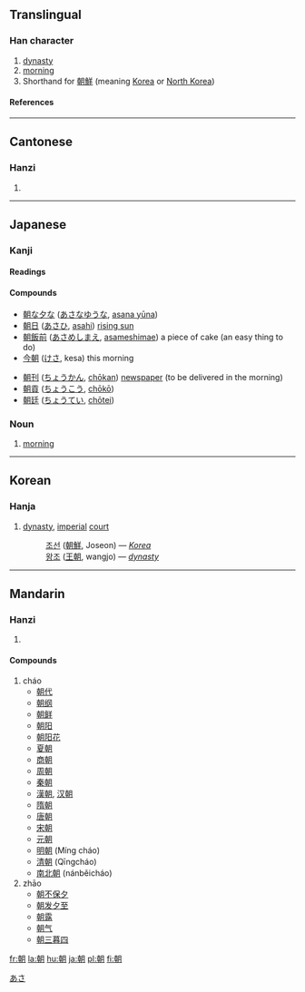 ==Translingual==
===Han character===
{{Han char|rn=74|rad=月|as=08|sn=12|four=4742<sub>0</sub>|canj=十十月 (JJB)}}
# [[dynasty]]
# [[morning]]
# Shorthand for [[朝鮮]] (meaning [[Korea]] or [[North Korea]])
====References====
{{Han ref|kx=0506.030|dkj=14374|dj=0885.070|hdz=32084.080|uh=671D|ud=26397|bh=B4C2|bd=46274}}
----
==Cantonese==
===Hanzi===
{{yue-hanzi|jyut=|y=[[chiu4]], [[jiu1]]}}
# {{defn|Cantonese}}
----
==Japanese==
===Kanji===
{{ja-kanji|grade=|rs=月08}}
====Readings====
{{ja-readings|on=[[ちょう]] ([[chō]])|kun=[[あさ]] ([[asa]]), [[あした]] ([[ashita]]), [[あつまる]] ([[atsumaru]])|nanori=[[とも]]}}
====Compounds====
{{top2}}
*[[朝な夕な]] ([[あさなゆうな]], [[asana yūna]])
*[[朝日]] ([[あさひ]], [[asahi]]) [[rising sun]]
*[[朝飯前]] ([[あさめしまえ]], [[asameshimae]]) a piece of cake (an easy thing to do)
*[[今朝]] ([[けさ]], kesa) this morning
{{mid2}}
*[[朝刊]] ([[ちょうかん]], [[chōkan]]) [[newspaper]] (to be delivered in the morning)
*[[朝貢]] ([[ちょうこう]], [[chōkō]]) 
*[[朝廷]] ([[ちょうてい]], [[chōtei]])
{{bottom}}
===Noun===
[[Category:1000 Japanese basic words|あさ]]
{{ja-noun|k|hira=あさ|rom=asa}}

# [[morning]]
----

==Korean==
===Hanja===
{{ko-hanja|hangeul=[[조]]|eumhun=|rv=jo|mr=cho|y=co}}
# [[dynasty]], [[imperial]] [[court]]
#:[[조선]] ([[朝鮮]], Joseon) &mdash; ''[[Korea]]''
#:[[왕조]] ([[王朝]], wangjo) &mdash; ''[[dynasty]]''

----

==Mandarin==
===Hanzi===
{{cmn-hanzi|pin=[[cháo]] ([[chao2]]), [[zhāo]] ([[zhao1]])|wg=[[ch'ao2|ch'ao<sup>2</sup>]], [[chao1|chao<sup>1</sup>]]}}
# {{defn|Mandarin}}

====Compounds====
#cháo
#*[[朝代]]
#*[[朝纲]]
#*[[朝鲜]]
#*[[朝阳]]
#*[[朝阳花]]
#*[[夏朝]]<!-- xia -->
#*[[商朝]]<!-- shang -->
#*[[周朝]]<!-- zhou -->
#*[[秦朝]]<!-- qin -->
#*[[漢朝]], [[汉朝]]<!-- han -->
#*[[隋朝]]<!-- sui -->
#*[[唐朝]]<!-- tang -->
#*[[宋朝]]<!-- song -->
#*[[元朝]]<!-- yuan -->
#*[[明朝]] (Míng cháo)
#*[[清朝]] (Qīngcháo)
#*[[南北朝]] (nánběicháo)
#zhāo
#*[[朝不保夕]]
#*[[朝发夕至]]
#*[[朝露]]
#*[[朝气]]
#*[[朝三暮四]]

[[fr:朝]]
[[la:朝]]
[[hu:朝]]
[[ja:朝]]
[[pl:朝]]
[[fi:朝]]